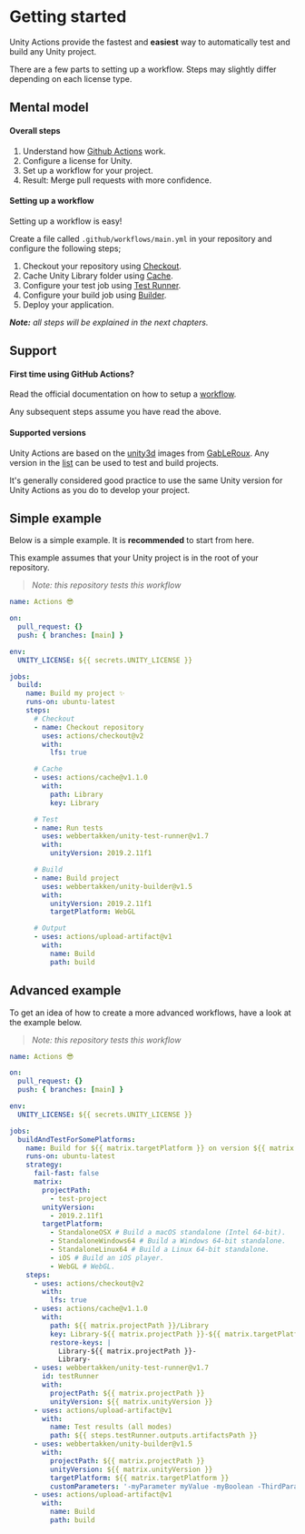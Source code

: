 # Getting started

Unity Actions provide the fastest and **easiest** way to automatically test and build any Unity
project.

There are a few parts to setting up a workflow. Steps may slightly differ depending on each license
type.

## Mental model

#### Overall steps

1. Understand how [Github Actions](https://docs.github.com/en/actions) work.
2. Configure a license for Unity.
3. Set up a workflow for your project.
4. Result: Merge pull requests with more confidence.

#### Setting up a workflow

Setting up a workflow is easy!

Create a file called `.github/workflows/main.yml` in your repository and configure the following
steps;

1. Checkout your repository using [Checkout](https://github.com/marketplace/actions/checkout).
2. Cache Unity Library folder using [Cache](https://github.com/marketplace/actions/cache).
3. Configure your test job using
   [Test Runner](https://github.com/marketplace/actions/unity-test-runner).
4. Configure your build job using [Builder](https://github.com/marketplace/actions/unity-builder).
5. Deploy your application.

_**Note:** all steps will be explained in the next chapters._

## Support

#### First time using GitHub Actions?

Read the official documentation on how to setup a
[workflow](https://help.github.com/en/actions/automating-your-workflow-with-github-actions/configuring-a-workflow).

Any subsequent steps assume you have read the above.

#### Supported versions

Unity Actions are based on the [unity3d](https://gitlab.com/game-ci/unity3d) images from
[GabLeRoux](https://github.com/GabLeRoux). Any version in the
[list](https://hub.docker.com/r/gableroux/unity3d/tags) can be used to test and build projects.

It's generally considered good practice to use the same Unity version for Unity Actions as you do to
develop your project.

## Simple example

Below is a simple example. It is **recommended** to start from here.

This example assumes that your Unity project is in the root of your repository.

> _Note: this repository tests this workflow_

```yaml
name: Actions 😎

on:
  pull_request: {}
  push: { branches: [main] }

env:
  UNITY_LICENSE: ${{ secrets.UNITY_LICENSE }}

jobs:
  build:
    name: Build my project ✨
    runs-on: ubuntu-latest
    steps:
      # Checkout
      - name: Checkout repository
        uses: actions/checkout@v2
        with:
          lfs: true

      # Cache
      - uses: actions/cache@v1.1.0
        with:
          path: Library
          key: Library

      # Test
      - name: Run tests
        uses: webbertakken/unity-test-runner@v1.7
        with:
          unityVersion: 2019.2.11f1

      # Build
      - name: Build project
        uses: webbertakken/unity-builder@v1.5
        with:
          unityVersion: 2019.2.11f1
          targetPlatform: WebGL

      # Output
      - uses: actions/upload-artifact@v1
        with:
          name: Build
          path: build
```

## Advanced example

To get an idea of how to create a more advanced workflows, have a look at the example below.

> _Note: this repository tests this workflow_

```yaml
name: Actions 😎

on:
  pull_request: {}
  push: { branches: [main] }

env:
  UNITY_LICENSE: ${{ secrets.UNITY_LICENSE }}

jobs:
  buildAndTestForSomePlatforms:
    name: Build for ${{ matrix.targetPlatform }} on version ${{ matrix.unityVersion }}
    runs-on: ubuntu-latest
    strategy:
      fail-fast: false
      matrix:
        projectPath:
          - test-project
        unityVersion:
          - 2019.2.11f1
        targetPlatform:
          - StandaloneOSX # Build a macOS standalone (Intel 64-bit).
          - StandaloneWindows64 # Build a Windows 64-bit standalone.
          - StandaloneLinux64 # Build a Linux 64-bit standalone.
          - iOS # Build an iOS player.
          - WebGL # WebGL.
    steps:
      - uses: actions/checkout@v2
        with:
          lfs: true
      - uses: actions/cache@v1.1.0
        with:
          path: ${{ matrix.projectPath }}/Library
          key: Library-${{ matrix.projectPath }}-${{ matrix.targetPlatform }}
          restore-keys: |
            Library-${{ matrix.projectPath }}-
            Library-
      - uses: webbertakken/unity-test-runner@v1.7
        id: testRunner
        with:
          projectPath: ${{ matrix.projectPath }}
          unityVersion: ${{ matrix.unityVersion }}
      - uses: actions/upload-artifact@v1
        with:
          name: Test results (all modes)
          path: ${{ steps.testRunner.outputs.artifactsPath }}
      - uses: webbertakken/unity-builder@v1.5
        with:
          projectPath: ${{ matrix.projectPath }}
          unityVersion: ${{ matrix.unityVersion }}
          targetPlatform: ${{ matrix.targetPlatform }}
          customParameters: '-myParameter myValue -myBoolean -ThirdParameter andItsValue'
      - uses: actions/upload-artifact@v1
        with:
          name: Build
          path: build
```
